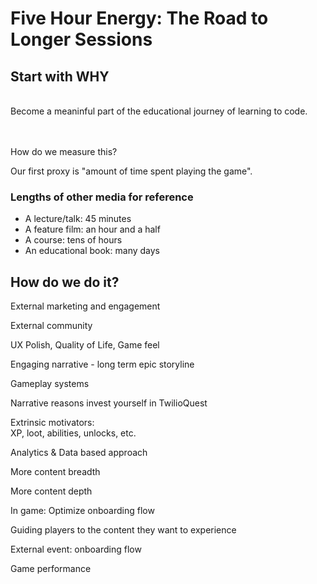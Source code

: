 
# Five Hour Energy: The Road to Longer Sessions

## Start with WHY

<Card bgColor="#ff4d6d" color="#012824">
  <br />
  Become a meaninful part of the educational journey of learning to code.
  <br />
  <br />
</Card>

<br />

How do we measure this?

Our first proxy is "amount of time spent playing the game".

### Lengths of other media for reference

- A lecture/talk: 45 minutes <TimeIcons count="1" />
- A feature film: an hour and a half <TimeIcons count="3" />
- A course: tens of hours <TimeIcons count="10" />
- An educational book: many days <TimeIcons count="20" />

## How do we do it?

<FlexCardRow>

External marketing and engagement

External community

UX Polish, Quality of Life, Game feel

Engaging narrative - long term epic storyline

Gameplay systems

Narrative reasons invest yourself in TwilioQuest

Extrinsic motivators: <br/> XP, loot, abilities, unlocks, etc.

Analytics & Data based approach

More content breadth

More content depth

In game: Optimize onboarding flow

Guiding players to the content they want to experience

External event: onboarding flow

Game performance

</FlexCardRow>
